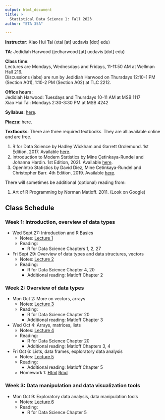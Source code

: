 ```yaml
---
output: html_document
title: >
  Statistical Data Science 1: Fall 2023
author: "STA 35A"

---
```


**Instructor**: Xiao Hui Tai (xtai [at] ucdavis [dot] edu)

**TA**: Jedidiah Harwood (jedharwood [at] ucdavis [dot] edu)

**Class time**:   
Lectures are Mondays, Wednesdays and Fridays, 11-11:50 AM at Wellman Hall 216.  
Discussions (labs) are run by Jedidiah Harwood on Thursdays 12:10-1 PM (Section A01), 1:10-2 PM (Section A02) at TLC 2212.

**Office hours**:  
Jedidiah Harwood: Tuesdays and Thursdays 10-11 AM at MSB 1117   
Xiao Hui Tai: Mondays 2:30-3:30 PM at MSB 4242

**Syllabus**: [here](https://xhtai.github.io/statdatasci/syllabus_35A_F23.html).

**Piazza**: [here](https://piazza.com/ucdavis/fall2023/sta035aa01a02fq2023/). 

**Textbooks**:
There are three required textbooks. They are all available online and are free. 

1. R for Data Science by Hadley Wickham and Garrett Grolemund. 1st Edition, 2017. Available [here](https://r4ds.had.co.nz/index.html).
2. Introduction to Modern Statistics by Mine Çetinkaya-Rundel and Johanna Hardin. 1st Edition, 2021. Available [here](https://openintro-ims.netlify.app/index.html).
3. OpenIntro Statistics by David Diez, Mine Cetinkaya-Rundel and Christopher Barr. 4th Edition, 2019. Available [here](https://www.openintro.org/book/os/).

There will sometimes be additional (optional) reading from: 

1. Art of R Programming by Norman Matloff. 2011. (Look on Google)

## Class Schedule

### Week 1: Introduction, overview of data types	
- Wed Sept 27: Introduction and R Basics
  - Notes: [Lecture 1](https://xhtai.github.io/statdatasci/lectures/lecture1/lecture1.html)
  - Reading: 
    - R for Data Science Chapters 1, 2, 27

- Fri Sept 29: Overview of data types and data structures, vectors
  - Notes: [Lecture 2](https://xhtai.github.io/statdatasci/lectures/lecture2/lecture2.html)
  - Reading:
    - R for Data Science Chapter 4, 20
    - Additional reading: Matloff Chapter 2



### Week 2: Overview of data types
- Mon Oct 2: More on vectors, arrays
  - Notes: [Lecture 3](https://xhtai.github.io/statdatasci/lectures/lecture3/lecture3.html)
  - Reading:
    - R for Data Science Chapter 20
    - Additional reading: Matloff Chapter 3

- Wed Oct 4: Arrays, matrices, lists
  - Notes: [Lecture 4](https://xhtai.github.io/statdatasci/lectures/lecture4/lecture4.html)
  - Reading:
    - R for Data Science Chapter 20
    - Additional reading: Matloff Chapters 3, 4

- Fri Oct 6: Lists, data frames, exploratory data analysis
  - Notes: [Lecture 5](https://xhtai.github.io/statdatasci/lectures/lecture5/lecture5.html)
  - Reading:
    - Additional reading: Matloff Chapter 5
  - Homework 1: [Html](https://xhtai.github.io/statdatasci/homework/homework1/HW1.html) [Rmd](https://xhtai.github.io/statdatasci/homework/homework1/HW1.Rmd)



### Week 3: Data manipulation and data visualization tools
- Mon Oct 9: Exploratory data analysis, data manipulation tools
  - Notes: [Lecture 6](https://xhtai.github.io/statdatasci/lectures/lecture6/lecture6.html)
  - Reading:
    - R for Data Science Chapter 5

<!-- - Wed Oct 11: Data manipulation and visualization tools  -->
<!--   - Notes:  -->
<!--   - Reading:  -->
<!--     - R for Data Science Chapter 3  -->

<!-- - Fri Oct 13: Data visualization tools  -->
<!--   - Notes:  -->
<!--   - Reading:  -->
<!--     - R for Data Science Chapter 3  -->
<!--   - Homework 2:  -->


<!-- ### Week 4: Data visualization tools, Descriptive statistics -->
<!-- - Mon Oct 16: Data visualization tools, descriptive statistics  -->
<!--   - Notes:  -->
<!--   - Reading:  -->
<!--     - Open Intro Statistics Chapter 1 -->

<!-- - Wed Oct 18: Review -->

<!-- - Fri Oct 20: Midterm 1  -->


<!-- ### Week 5: Descriptive statistics -->
<!-- - Mon Oct 23: Describing numerical distributions -->
<!--   - Notes:  -->
<!--   - Reading:  -->
<!--     - Open Intro Statistics Chapter 2  -->

<!-- - Wed Oct 25: Numerical and categorical data  -->
<!--   - Notes:  -->
<!--   - Reading:  -->
<!--     - R for Data Science Chapter 7 -->

<!-- - Fri Oct 27: Numerical and categorical data -->
<!--   - Notes:  -->
<!--   - Homework 3:  -->

<!-- ### Week 6: Introduction to probability -->
<!-- - Mon Oct 30: Introduction to probability  -->
<!--   - Notes:  -->
<!--   - Reading:  -->
<!--     - Open Intro Statistics Chapter 3.1 -->

<!-- - Wed Nov 1: Conditional, marginal and joint probability; Bayes' Theorem -->
<!--   - Notes:  -->
<!--   - Reading:  -->
<!--     - Open Intro Statistics Chapter 3.2 -->

<!-- - Fri Nov 3: Random variables and common distributions -->
<!--   - Notes:  -->
<!--   - Reading:  -->
<!--     - Open Intro Statistics Chapter 3.4, 3.5 -->
<!--   - Homework 4:  -->

<!-- ### Week 7: Common distributions -->
<!-- - Mon Nov 6: Bernoulli and binomial distribution -->
<!--   - Notes:  -->
<!--   - Reading:  -->
<!--     - Open Intro Statistics Chapter 4.3 -->

<!-- - Wed Nov 8: Binomial and Poisson distribution -->
<!--   - Notes:  -->
<!--   - Reading: -->
<!--     - Open Intro Statistics Chapter 4.5 -->

<!-- - Fri Nov 10: Veterans Day -->
<!--   - Homework 5:  -->

<!-- ### Week 8: Normal distribution -->
<!-- - Mon Nov 13: Poisson and Normal distribution -->
<!--   - Notes:  -->
<!--   - Reading:  -->
<!--     - Open Intro Statistics Chapter 4.1 -->

<!-- - Wed Nov 15: Review -->

<!-- - Fri Nov 17: Midterm 2 -->


<!-- ### Week 9: Sampling distributions  -->
<!-- - Mon Nov 20: Normal distribution, sampling distributions -->
<!--   - Notes:  -->
<!--   - Reading:  -->
<!--     - Open Intro Statistics Chapter 5.1  -->

<!-- - Wed Nov 22, Fri Nov 24: Thanksgiving -->

<!-- ### Week 10: Sampling distributions, confidence intervals  -->
<!-- - Mon Nov 27: Sampling distribution of sample mean and proportion -->
<!--   - Notes:  -->
<!--   - Homework 6:  -->

<!-- - Wed Nov 29: Introduction to confidence intervals  -->
<!--   - Notes:  -->
<!--   - Reading: -->
<!--     - Open Intro Statistics Chapter 5.2  -->

<!-- - Fri Dec 1: Confidence intervals for population mean and proportion  -->
<!--   - Notes:  -->
<!--   - Reading: -->
<!--     - Open Intro Statistics Chapter 7.1.1-7.1.4 -->

<!-- ### Week 11: Hypothesis testing  -->
<!-- - Mon Dec 4: Hypothesis testing framework and errors  -->
<!--   - Notes:  -->
<!--   - Reading: -->
<!--     - Open Intro Statistics Chapter 5.3 -->
<!--   - Homework 7:  -->
<!-- - Wed Dec 6: Hypothesis testing for population mean and proportion  -->
<!--   - Notes:  -->
<!--   - Reading: -->
<!--     - Open Intro Statistics Chapter 6.1 -->
<!-- - Fri Dec 8: Confidence intervals and one-sided tests  -->
<!--   - Notes:  -->

